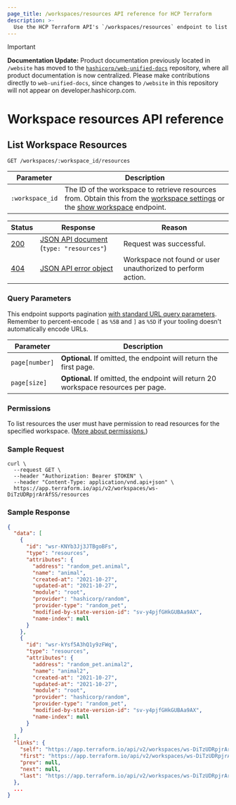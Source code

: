 ```yaml
---
page_title: /workspaces/resources API reference for HCP Terraform
description: >-
  Use the HCP Terraform API's `/workspaces/resources` endpoint to list all of a workspace's resources.
---
```


> [!IMPORTANT]  
> **Documentation Update:** Product documentation previously located in `/website` has moved to the [`hashicorp/web-unified-docs`](https://github.com/hashicorp/web-unified-docs) repository, where all product documentation is now centralized. Please make contributions directly to `web-unified-docs`, since changes to `/website` in this repository will not appear on developer.hashicorp.com.

[200]: https://developer.mozilla.org/en-US/docs/Web/HTTP/Status/200

[201]: https://developer.mozilla.org/en-US/docs/Web/HTTP/Status/201

[202]: https://developer.mozilla.org/en-US/docs/Web/HTTP/Status/202

[204]: https://developer.mozilla.org/en-US/docs/Web/HTTP/Status/204

[400]: https://developer.mozilla.org/en-US/docs/Web/HTTP/Status/400

[401]: https://developer.mozilla.org/en-US/docs/Web/HTTP/Status/401

[403]: https://developer.mozilla.org/en-US/docs/Web/HTTP/Status/403

[404]: https://developer.mozilla.org/en-US/docs/Web/HTTP/Status/404

[409]: https://developer.mozilla.org/en-US/docs/Web/HTTP/Status/409

[412]: https://developer.mozilla.org/en-US/docs/Web/HTTP/Status/412

[422]: https://developer.mozilla.org/en-US/docs/Web/HTTP/Status/422

[429]: https://developer.mozilla.org/en-US/docs/Web/HTTP/Status/429

[500]: https://developer.mozilla.org/en-US/docs/Web/HTTP/Status/500

[504]: https://developer.mozilla.org/en-US/docs/Web/HTTP/Status/504

[JSON API document]: /terraform/cloud-docs/api-docs#json-api-documents

[JSON API error object]: https://jsonapi.org/format/#error-objects

# Workspace resources API reference

## List Workspace Resources

`GET /workspaces/:workspace_id/resources`

| Parameter       | Description                                                                                                                                                                                                      |
| --------------- | ---------------------------------------------------------------------------------------------------------------------------------------------------------------------------------------------------------------- |
| `:workspace_id` | The ID of the workspace to retrieve resources from. Obtain this from the [workspace settings](/terraform/cloud-docs/workspaces/settings) or the [show workspace](/terraform/cloud-docs/api-docs/workspaces#show-workspace) endpoint. |

| Status  | Response                                    | Reason                                                      |
| ------- | ------------------------------------------- | ----------------------------------------------------------- |
| [200][] | [JSON API document][] (`type: "resources"`) | Request was successful.                                     |
| [404][] | [JSON API error object][]                   | Workspace not found or user unauthorized to perform action. |

### Query Parameters

This endpoint supports pagination [with standard URL query parameters](/terraform/cloud-docs/api-docs#query-parameters). Remember to percent-encode `[` as `%5B` and `]` as `%5D` if your tooling doesn't automatically encode URLs.

| Parameter      | Description                                                                         |
| -------------- | ----------------------------------------------------------------------------------- |
| `page[number]` | **Optional.** If omitted, the endpoint will return the first page.                  |
| `page[size]`   | **Optional.** If omitted, the endpoint will return 20 workspace resources per page. |

### Permissions

To list resources the user must have permission to read resources for the specified workspace. ([More about permissions.](/terraform/cloud-docs/users-teams-organizations/permissions))

[permissions-citation]: #intentionally-unused---keep-for-maintainers

### Sample Request

```shell
curl \
  --request GET \
  --header "Authorization: Bearer $TOKEN" \
  --header "Content-Type: application/vnd.api+json" \
  https://app.terraform.io/api/v2/workspaces/ws-DiTzUDRpjrArAfSS/resources
```

### Sample Response

```json
{
  "data": [
    {
      "id": "wsr-KNYb3Jj3JTBgoBFs",
      "type": "resources",
      "attributes": {
        "address": "random_pet.animal",
        "name": "animal",
        "created-at": "2021-10-27",
        "updated-at": "2021-10-27",
        "module": "root",
        "provider": "hashicorp/random",
        "provider-type": "random_pet",
        "modified-by-state-version-id": "sv-y4pjfGHkGUBAa9AX",
        "name-index": null
      }
    },
    {
      "id": "wsr-kYsf5A3hQ1y9zFWq",
      "type": "resources",
      "attributes": {
        "address": "random_pet.animal2",
        "name": "animal2",
        "created-at": "2021-10-27",
        "updated-at": "2021-10-27",
        "module": "root",
        "provider": "hashicorp/random",
        "provider-type": "random_pet",
        "modified-by-state-version-id": "sv-y4pjfGHkGUBAa9AX",
        "name-index": null
      }
    }
  ],
  "links": {
    "self": "https://app.terraform.io/api/v2/workspaces/ws-DiTzUDRpjrArAfSS/resources?page%5Bnumber%5D=1&page%5Bsize%5D=20",
    "first": "https://app.terraform.io/api/v2/workspaces/ws-DiTzUDRpjrArAfSS/resources?page%5Bnumber%5D=1&page%5Bsize%5D=20",
    "prev": null,
    "next": null,
    "last": "https://app.terraform.io/api/v2/workspaces/ws-DiTzUDRpjrArAfSS/resources?page%5Bnumber%5D=1&page%5Bsize%5D=20"
  },
  ...
}
```
